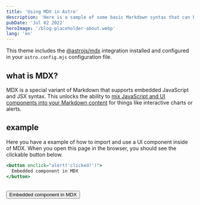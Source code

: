 ```yaml
---
title: 'Using MDX in Astro'
description: 'Here is a sample of some basic Markdown syntax that can be used when writing Markdown content in Astro.'
pubDate: 'Jul 02 2022'
heroImage: '/blog-placeholder-about.webp'
lang: 'en'
---
```


This theme includes the [@astrojs/mdx](https://docs.astro.build/en/guides/integrations-guide/mdx/) integration installed and configured in your `astro.config.mjs` configuration file.

## what is MDX?

MDX is a special variant of Markdown that supports embedded JavaScript and JSX syntax. This unlocks the ability to [mix JavaScript and UI components into your Markdown content](https://docs.astro.build/en/guides/markdown-content/#mdx-features) for things like interactive charts or alerts.

## example

Here you have a example of how to import and use a UI component inside of MDX. When you open this page in the browser, you should see the clickable button below.

```jsx
<button onclick="alert('clicked!')">
  Embedded component in MDX
</button>
```

<br/>

<button onclick="alert('clicked!')">
  Embedded component in MDX
</button>

